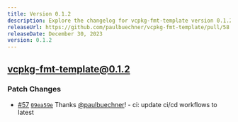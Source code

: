 ```yaml
---
title: Version 0.1.2
description: Explore the changelog for vcpkg-fmt-template version 0.1.2. Learn about the latest features, bug fixes, and improvements.
releaseUrl: https://github.com/paulbuechner/vcpkg-fmt-template/pull/58
releaseDate: December 30, 2023
version: 0.1.2
---
```


## vcpkg-fmt-template@0.1.2

### Patch Changes

- [#57](https://github.com/paulbuechner/vcpkg-fmt-template/pull/57) [`09ea59e`](https://github.com/paulbuechner/vcpkg-fmt-template/commit/09ea59e4014ed4d0ba38daacc1f3988d76e30bf7) Thanks [@paulbuechner](https://github.com/paulbuechner)! - ci: update ci/cd workflows to latest
